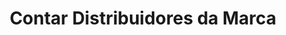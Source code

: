 ---
title: "Contar Distribuidores da Marca"
api: "GET https://regis.app.byefive.com.br/rest/customers/count"
description: "Conta o total de distribuidores de uma marca"
---